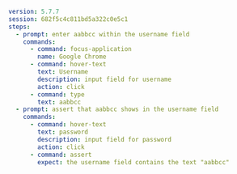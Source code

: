 ```yaml
version: 5.7.7
session: 682f5c4c811bd5a322c0e5c1
steps:
  - prompt: enter aabbcc within the username field
    commands:
      - command: focus-application
        name: Google Chrome
      - command: hover-text
        text: Username
        description: input field for username
        action: click
      - command: type
        text: aabbcc
  - prompt: assert that aabbcc shows in the username field
    commands:
      - command: hover-text
        text: password
        description: input field for password
        action: click
      - command: assert
        expect: the username field contains the text "aabbcc"
```
